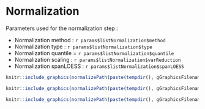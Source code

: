 # Normalization
           
Parameters used for the normalization step :

* Normalization method : `r params$listNormalization$method`
* Normalization type : `r params$listNormalization$type`
* Normalization quantile = `r params$listNormalization$quantile`
* Normalization scaling : `r params$listNormalization$varReduction`
* Normalization spanLOESS : `r params$listNormalization$spanLOESS`
 
                                                            
                                                             
```r
knitr::include_graphics(normalizePath(paste(tempdir(), gGraphicsFilenames$boxplotAfterNorm, sep="/")))
```

```r
knitr::include_graphics(normalizePath(paste(tempdir(), gGraphicsFilenames$densityPlotAfterNorm, sep="/")))
```

```r
knitr::include_graphics(normalizePath(paste(tempdir(), gGraphicsFilenames$compareNorm, sep="/")))
```

